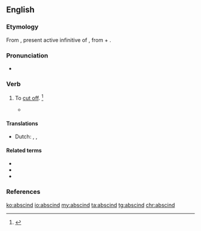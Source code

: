 ==English==

===Etymology===
From {{etyl|la|en}} {{m|la|abscindere}}, present active infinitive of {{m|la|abscindō||cut off}}, from {{m|la|ab||from, away from}} + {{m|la|scindō||cut, rend}}.

===Pronunciation===
* {{a|US}} {{IPA|/əbˈsɪnd/|/æbˈsɪnd/|lang=en}}

===Verb===
{{en-verb}}

# {{lb|en|transitive|archaic}} To [[cut off]]. {{defdate|First attested in the early 17<sup>th</sup> century.}}<ref name=SOED>{{R:SOED5|page=8}}</ref>
#* {{quote-book|passage=Two syllables... '''abscinded''' from the rest.|author=Johnson}}

====Translations====
{{trans-top|to cut off}}
* Dutch: {{t+|nl|afsnijden}}, {{t+|nl|doorsnijden}}, {{t+|nl|couperen}}
{{trans-mid}}
{{trans-bottom}}

====Related terms====
* {{l|en|rescind}}
* {{l|en|abscission}}
* {{l|en|abscissa}}

===References===
<references/>

[[ko:abscind]]
[[io:abscind]]
[[my:abscind]]
[[ta:abscind]]
[[tg:abscind]]
[[chr:abscind]]